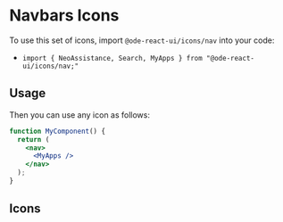 

<Meta title="Icons/Nav Icons" />

# Navbars Icons

To use this set of icons, import `@ode-react-ui/icons/nav` into your code:

- `import { NeoAssistance, Search, MyApps } from "@ode-react-ui/icons/nav;"`

## Usage

Then you can use any icon as follows:

```jsx
function MyComponent() {
  return (
    <nav>
      <MyApps />
    </nav>
  );
}
```

## Icons

<Icons icons={icons} />
